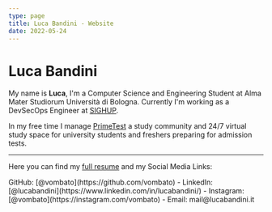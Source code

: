 ```yaml
---
type: page
title: Luca Bandini - Website
date: 2022-05-24
---
```


# Luca Bandini

My name is **Luca**, I'm a Computer Science and Engineering Student at Alma Mater Studiorum Università di Bologna.
Currently I'm working as a DevSecOps Engineer at [SIGHUP](https://sighup.io/).

In my free time I manage [PrimeTest](https://primetest.ga) a study community and 24/7 virtual study space for university students and freshers preparing for admission tests.

---

<div>
  <p>Here you can find my <a href="/docs/LB-Resume-May22.pdf">full resume</a> and my Social Media Links:</p>
  <p>GitHub: [@vombato](https://github.com/vombato) - LinkedIn: [@lucabandini](https://www.linkedin.com/in/lucabandini/) - Instagram: [@vombato](https://instagram.com/vombato) - Email: mail@lucabandini.it</p>
</div>
 
